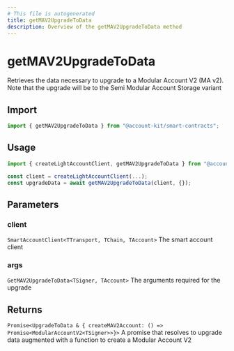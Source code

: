 ```yaml
---
# This file is autogenerated
title: getMAV2UpgradeToData
description: Overview of the getMAV2UpgradeToData method
---
```


# getMAV2UpgradeToData

Retrieves the data necessary to upgrade to a Modular Account V2 (MA v2).
Note that the upgrade will be to the Semi Modular Account Storage variant

## Import

```ts
import { getMAV2UpgradeToData } from "@account-kit/smart-contracts";
```

## Usage

```ts twoslash
import { createLightAccountClient, getMAV2UpgradeToData } from "@account-kit/smart-contracts";

const client = createLightAccountClient(...);
const upgradeData = await getMAV2UpgradeToData(client, {});
```

## Parameters

### client

`SmartAccountClient<TTransport, TChain, TAccount>`
The smart account client

### args

`GetMAV2UpgradeToData<TSigner, TAccount>`
The arguments required for the upgrade

## Returns

`Promise<UpgradeToData & { createMAV2Account: () => Promise<ModularAccountV2<TSigner>>}>`
A promise that resolves to upgrade data augmented with a function to create a Modular Account V2
